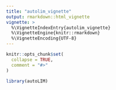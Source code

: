 ```yaml
---
title: "autolim_vignette"
output: rmarkdown::html_vignette
vignette: >
  %\VignetteIndexEntry{autolim_vignette}
  %\VignetteEngine{knitr::rmarkdown}
  %\VignetteEncoding{UTF-8}
---
```


```r
knitr::opts_chunk$set(
  collapse = TRUE,
  comment = "#>"
)
```

```r
library(autoLIM)
```
